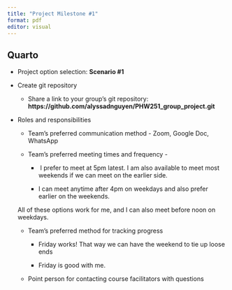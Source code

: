 ```yaml
---
title: "Project Milestone #1"
format: pdf
editor: visual
---
```


## Quarto

-   Project option selection: **Scenario #1**

-   Create git repository

    -   Share a link to your group's git repository: **https://github.com/alyssadnguyen/PHW251_group_project.git**

-   Roles and responsibilities

    -   Team's preferred communication method - Zoom, Google Doc, WhatsApp

    -   Team's preferred meeting times and frequency -

        -    I prefer to meet at 5pm latest. I am also available to meet most weekends if we can meet on the earlier side. 

        -   I can meet anytime after 4pm on weekdays and also prefer earlier on the weekends.

    All of these options work for me, and I can also meet before noon on weekdays.

    -   Team's preferred method for tracking progress

        -   Friday works! That way we can have the weekend to tie up loose ends

        -   Friday is good with me.\

    -   Point person for contacting course facilitators with questions
